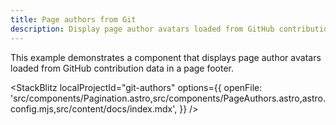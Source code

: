 ```yaml
---
title: Page authors from Git
description: Display page author avatars loaded from GitHub contribution data in page footers
---
```



This example demonstrates a component that displays page author avatars loaded from GitHub contribution data in a page footer.

<StackBlitz
	localProjectId="git-authors"
	options={{
		openFile:
			'src/components/Pagination.astro,src/components/PageAuthors.astro,astro.config.mjs,src/content/docs/index.mdx',
	}}
/>
